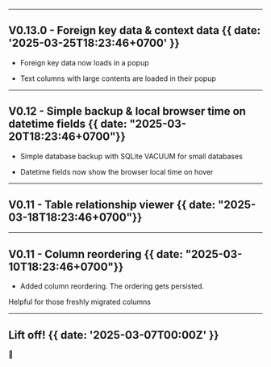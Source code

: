 

---


## V0.13.0 - Foreign key data &amp; context data  {{ date: '2025-03-25T18:23:46+0700' }}

- Foreign key data now loads in a popup

- Text columns with large contents are loaded in their popup

---


## V0.12 - Simple backup &amp; local browser time on datetime fields {{ date: "2025-03-20T18:23:46+0700"}}

- Simple database backup with SQLite VACUUM for small databases

- Datetime fields now show the browser local time on hover

---

## V0.11 - Table relationship viewer {{ date: "2025-03-18T18:23:46+0700"}}


---

## V0.11 - Column reordering {{ date: "2025-03-10T18:23:46+0700"}}

- Added column reordering. The ordering gets persisted.

Helpful for those freshly migrated columns

---

## Lift off! {{  date: '2025-03-07T00:00Z' }}
🐣



